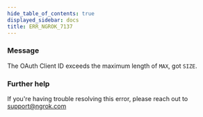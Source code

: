 ```yaml
---
hide_table_of_contents: true
displayed_sidebar: docs
title: ERR_NGROK_7137
---
```


### Message

The OAuth Client ID exceeds the maximum length of `MAX`, got `SIZE`.

<ErrorDetails />

### Further help

If you're having trouble resolving this error, please reach out to [support@ngrok.com](mailto:support@ngrok.com?subject=Help%20with%20ERR_NGROK_7137)
